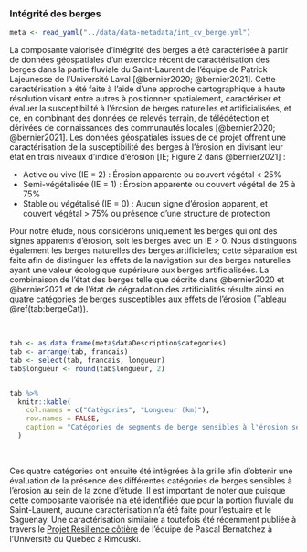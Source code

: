 ### Intégrité des berges

```r
meta <- read_yaml("../data/data-metadata/int_cv_berge.yml")
```

La composante valorisée d’intégrité des berges a été caractérisée à partir de données géospatiales d’un exercice récent de caractérisation des berges dans la partie fluviale du Saint-Laurent de l’équipe de Patrick Lajeunesse de l’Université Laval [@bernier2020; @bernier2021]. Cette caractérisation a été faite à l’aide d’une approche cartographique à haute résolution visant entre autres à positionner spatialement, caractériser et évaluer la susceptibilité à l’érosion de berges naturelles et artificialisées, et ce, en combinant des données de relevés terrain, de télédétection et dérivées de connaissances des communautés locales [@bernier2020; @bernier2021]. Les données géospatiales issues de ce projet offrent une caractérisation de la susceptibilité des berges à l’érosion en divisant leur état en trois niveaux d’indice d’érosion [IE; Figure 2 dans @bernier2021] :

- Active ou vive (IE = 2) : Érosion apparente ou couvert végétal < 25%
- Semi-végétalisée (IE = 1) : Érosion apparente ou couvert végétal de 25 à 75%
- Stable ou végétalisé (IE = 0) : Aucun signe d'érosion apparent, et couvert végétal > 75% ou présence d'une structure de protection

Pour notre étude, nous considérons uniquement les berges qui ont des signes apparents d’érosion, soit les berges avec un IE > 0. Nous distinguons également les berges naturelles des berges artificielles; cette séparation est faite afin de distinguer les effets de la navigation sur des berges naturelles ayant une valeur écologique supérieure aux berges artificialisées. La combinaison de l’état des berges telle que décrite dans @bernier2020 et @bernier2021 et de l’état de dégradation des artificialités résulte ainsi en quatre catégories de berges susceptibles aux effets de l’érosion (Tableau \@ref(tab:bergeCat)).

<br/>

```r
tab <- as.data.frame(meta$dataDescription$categories)
tab <- arrange(tab, francais)
tab <- select(tab, francais, longueur)
tab$longueur <- round(tab$longueur, 2)


tab %>%
  knitr::kable(
    col.names = c("Catégories", "Longueur (km)"),
    row.names = FALSE,
    caption = "Catégories de segments de berge sensibles à l'érosion selon leur artificialité et leur indice d'érosion (IE) considérés pour l'analyse d'évaluation des effets cumulatifs et leur longueur totale en $km$ au sein des données de caractérisation des berges de la partie fluviale du Saint-Laurent [@bernier2020; @bernier2021]"
  )
```

<br/>

Ces quatre catégories ont ensuite été intégrées à la grille afin d’obtenir une évaluation de la présence des différentes catégories de berges sensibles à l’érosion au sein de la zone d’étude. Il est important de noter que puisque cette composante valorisée n’a été identifiée que pour la portion fluviale du Saint-Laurent, aucune caractérisation n’a été faite pour l’estuaire et le Saguenay. Une caractérisation similaire a toutefois été récemment publiée à travers le [Projet Résilience côtière](https://ldgizc.uqar.ca/Web/projets/projet-resilience-cotiere) de l’équipe de Pascal Bernatchez à l’Université du Québec à Rimouski.

<br/>
